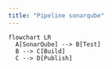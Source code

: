 ```yaml
---
title: "Pipeline sonarqube"
---
```



```mermaid
flowchart LR
  A[SonarQube] --> B[Test]
  B --> C[Build]
  C --> D[Publish]
```